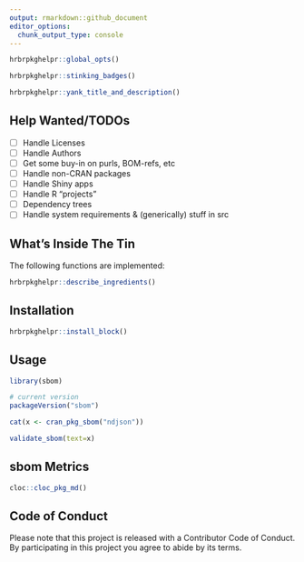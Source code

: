 ```yaml
---
output: rmarkdown::github_document
editor_options: 
  chunk_output_type: console
---
```

```r
hrbrpkghelpr::global_opts()
```

```r
hrbrpkghelpr::stinking_badges()
```

```r
hrbrpkghelpr::yank_title_and_description()
```

## Help Wanted/TODOs

- [ ] Handle Licenses
- [ ] Handle Authors
- [ ] Get some buy-in on purls, BOM-refs, etc 
- [ ] Handle non-CRAN packages 
- [ ] Handle Shiny apps 
- [ ] Handle R "projects" 
- [ ] Dependency trees 
- [ ] Handle system requirements & (generically) stuff in src 

## What's Inside The Tin

The following functions are implemented:

```r
hrbrpkghelpr::describe_ingredients()
```

## Installation

```r
hrbrpkghelpr::install_block()
```

## Usage

```r
library(sbom)

# current version
packageVersion("sbom")

```

```r
cat(x <- cran_pkg_sbom("ndjson"))
```

```r
validate_sbom(text=x)
```

## sbom Metrics

```r
cloc::cloc_pkg_md()
```

## Code of Conduct

Please note that this project is released with a Contributor Code of Conduct. 
By participating in this project you agree to abide by its terms.
